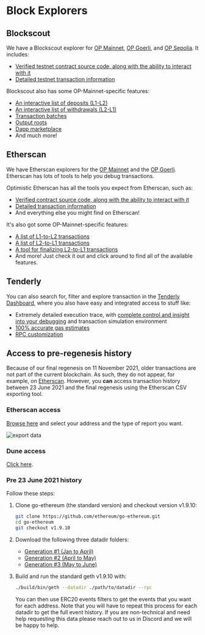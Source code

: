 # Block Explorers

## Blockscout

We have a Blockscout explorer for [OP Mainnet](https://optimism.blockscout.com), [OP Goerli](https://optimism-goerli.blockscout.com), and [OP Sepolia](https://optimism-sepolia.blockscout.com/). It includes:

- [Verified testnet contract source code, along with the ability to interact with it](https://optimism.blockscout.com/verified-contracts)
- [Detailed testnet transaction information](https://optimism.blockscout.com/tx/0xa1b04233084d4067ec0bb3e09301012900f0e209f14a3d406f3d6dc696eea138)

Blockscout also has some OP-Mainnet-specific features:
- [An interactive list of deposits (L1-L2)](https://optimism.blockscout.com/l2-deposits)
- [An interactive list of withdrawals (L2-L1)](https://optimism.blockscout.com/l2-withdrawals)
- [Transaction batches](https://optimism.blockscout.com/l2-txn-batches)
- [Output roots](https://optimism.blockscout.com/l2-output-roots)
- [Dapp marketplace](https://optimism.blockscout.com/apps)
- And much more!

## Etherscan

We have Etherscan explorers for the [OP Mainnet](https://explorer.optimism.io) and the [OP Goerli](https://goerli-explorer.optimism.io).
Etherscan has lots of tools to help you debug transactions.

Optimistic Etherscan has all the tools you expect from Etherscan, such as:
- [Verified contract source code, along with the ability to interact with it](https://explorer.optimism.io/address/0x420000000000000000000000000000000000000F#code)
- [Detailed transaction information](https://explorer.optimism.io/tx/0x292423266d6da24126dc4e0e81890c22a67295cc8b1a987e71ad84748511452f)
- And everything else you might find on Etherscan!

It's also got some OP-Mainnet-specific features:
- [A list of L1-to-L2 transactions](https://explorer.optimism.io/txsEnqueued)
- [A list of L2-to-L1 transactions](https://explorer.optimism.io/txsExit)
- [A tool for finalizing L2-to-L1 transactions](https://explorer.optimism.io/messagerelayer)
- And more! Just check it out and click around to find all of the available features.



## Tenderly

You can also search for, filter and explore transaction in the [Tenderly Dashboard](https://dashboard.tenderly.co/), where you also have easy and integrated access to stuff like:

- Extremely detailed execution trace, with [complete control and insight into your debugging](https://blog.tenderly.co/tenderly-devnets-develop-and-test-with-mainnet-data/) and transaction simulation environment
- [100% accurate gas estimates](https://blog.tenderly.co/how-tenderly-enables-most-accurate-ethereum-gas-estimation/)
- [RPC customization](https://blog.tenderly.co/customizing-rpc-endpoints-with-node-extensions/)

## Access to pre-regenesis history

Because of our final regenesis on 11 November 2021, older transactions are not part of the current blockchain. 
As such, they do not appear, for example, on [Etherscan](https://explorer.optimism.io/).
However, you **can** access transaction history between 23 June 2021 and the final regenesis using the Etherscan CSV exporting tool.

### Etherscan access

[Browse here](https://explorer.optimism.io/exportDataMain) and select your address and the type of report you want.

![export data](../../assets/docs/useful-tools/explorers/export.png)


### Dune access

[Click here](https://dune.com/optimismfnd/OVM1.0-User-Address-Transactions).

<!--
If none of the Etherscan CSV files contains the information you need, you can use a query on [Dune Analytics](https://dune.xyz), similar to [this query](https://dune.xyz/queries/354886?addr=%5Cx25E1c58040f27ECF20BBd4ca83a09290326896B3).
You have to log on with a Dune account, but their free tier is sufficient.

```sql
SELECT * FROM optimism.transactions
WHERE "from"='{{addr}}' or "to"='{{addr}}'
LIMIT 100
```

Notes:
- Make sure to select the data source **Optimism (OVM 1.0)**
- This is how you specify parameters in Dune, `{{` followed by the parameter name and then `}}`. 
- Addresses are specified as `\x<hex address>` rather than `0x<hex address>`.  
- The limit is not required, but here to save resources
-->


### Pre 23 June 2021 history

Follow these steps:

1. Clone go-ethereum (the standard version) and checkout version v1.9.10:

   ```sh
   git clone https://github.com/ethereum/go-ethereum.git
   cd go-ethereum
   git checkout v1.9.10
   ```

1. Download the following three datadir folders:
   - [Generation #1 (Jan to April)](https://storage.googleapis.com/sequencer-datadirs/datadir-gen1.zip) 
   - [Generation #2 (April to May)](https://storage.googleapis.com/sequencer-datadirs/datadir-gen2.zip)
   - [Generation #3 (May to June)](https://storage.googleapis.com/sequencer-datadirs/datadir-gen3.zip)

1. Build and run the standard geth v1.9.10 with:

   ```sh
   ./build/bin/geth --datadir ./path/to/datadir --rpc
   ```

   You can then use ERC20 events filters to get the events that you want for each address. Note that you will have to repeat this process for each datadir to get the full event history.
   If you are non-technical and need help requesting this data please reach out to us in Discord and we will be happy to help.


